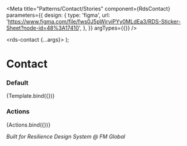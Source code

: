 
<Meta
  title="Patterns/Contact/Stories"
  component={RdsContact}
  parameters={{
    design: {
      type: 'figma',
      url: 'https://www.figma.com/file/fws0J5pWjrviPYy0MLdEa3/RDS-Sticker-Sheet?node-id=48%3A17410',
    },
  }}
  argTypes={{}}
/>

  <rds-contact {...args}>
    <rds-button slot="action" appearance="tertiary" iconOnly>
      <rds-hero-icon name="phone" />
    </rds-button>
    <rds-button slot="action" appearance="tertiary" iconOnly>
      <rds-hero-icon name="mail" />
    </rds-button>
  </rds-contact>
);

# Contact

### Default

<Canvas>
  <Story
    name="Default"
    args={{
      'avatar-text': 'FE',
      'name': 'Frank Eason',
      'role': 'Field Engineer',
      'detail': 'Fire & Nat Haz',
    }}
  >
    {Template.bind({})}
  </Story>
</Canvas>

### Actions

<Canvas>
  <Story
    args={{
      'avatar-text': 'FE',
      'name': 'Frank Eason',
      'role': 'Field Engineer',
      'detail': 'Fire & Nat Haz',
      'avatar-url': 'https://fmzedstcontentrds01.blob.core.windows.net/rds/assets/storybook/images/avatar/avatar-image.PNG',
    }}
    name="Actions"
  >
    {Actions.bind({})}
  </Story>
</Canvas>

_Built for Resilience Design System @ FM Global_

